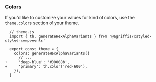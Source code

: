 ### Colors

If you'd like to customize your values for kind of colors, use the `theme.colors` section of your theme.

```diffjs
  // theme.js
  import { th, generateHexAlphaVariants } from '@agriffis/xstyled-styled-components'

  export const theme = {
    colors: generateHexAlphaVariants({
      // ...
+     'deep-blue': '#00008b',
+     'primary': th.color('red-600'),
    }),
  }
```
